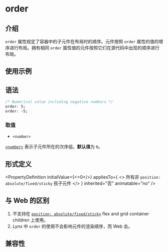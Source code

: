 # order

## 介绍

`order` 属性规定了容器中的子元件在布局时的顺序。元件按照 `order` 属性的值的增序进行布局。拥有相同 `order` 属性值的元件按照它们在源代码中出现的顺序进行布局。

## 使用示例


<Go
  example="css-api"
  defaultFile="src/order/App.tsx"
  img="https://lf-lynx.tiktok-cdns.com/obj/lynx-artifacts-oss-sg/lynx-website/assets/doc/css/order.jpg"
  entry="src/order"
  defaultEntryFile="dist/order.lynx.bundle"
/>

## 语法

```css
/* Numerical value including negative numbers */
order: 5;
order: -5;
```

### 取值

- `<number>`

[`<number>`](/api/css/data-type/number.mdx) 表示子元件所在的次序组。**默认值**为 `0`。

## 形式定义


<PropertyDefinition
  initialValue={<>0</>}
  appliesTo={
    <>
      所有非
      <Link href="/api/css/properties/position">
        <code>position: absolute/fixed/sticky</code>
      </Link>
      孩子元件
    </>
  }
  inherited="否"
  animatable="no"
/>

## 与 Web 的区别

1. 不支持在 [`position: absolute/fixed/sticky`](./position.mdx) flex and grid container children 上使用。
2. Lynx 中 `order` 的使用不会影响元件的渲染顺序，而 Web 会。

## 兼容性


<LegacyCompatTable metadata="css/properties/order" />
